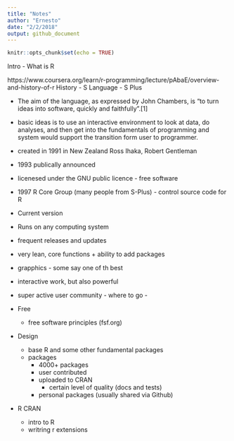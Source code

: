 ```yaml
---
title: "Notes"
author: "Ernesto"
date: "2/2/2018"
output: github_document
---
```


```r
knitr::opts_chunk$set(echo = TRUE)
```


Intro
- What is R

  https://www.coursera.org/learn/r-programming/lecture/pAbaE/overview-and-history-of-r
  History
   - S Language
   - S Plus
   
   -  The aim of the language, as expressed by John Chambers, is "to turn ideas into software, quickly and faithfully".[1]
   
   - basic ideas is to use an interactive environment to look at data, do analyses, and then get into the fundamentals of programming and system would support the transition form user to programmer. 
   
   - created in 1991 in New Zealand Ross Ihaka, Robert Gentleman
   - 1993 publically announced
   - licenesed under the GNU public licence - free software
   - 1997 R Core Group (many people from S-Plus) - control source code for R
   - Current version
   
   - Runs on any computing system
   - frequent releases and updates
   - very lean, core functions + ability to add packages
   - grapphics - some say one of th best
   - interactive work, but also powerful
   
   - super active user community
    - where to go
    - 
    
  - Free
    - free software principles
      (fsf.org)
      
  - Design
    - base R and some other fundamental packages
    - packages
      - 4000+ packages
      - user contributed
      - uploaded to CRAN
        - certain level of quality (docs and tests)
      - personal packages (usually shared via Github)
      
  - R CRAN
    - intro to R
    - writring r extensions